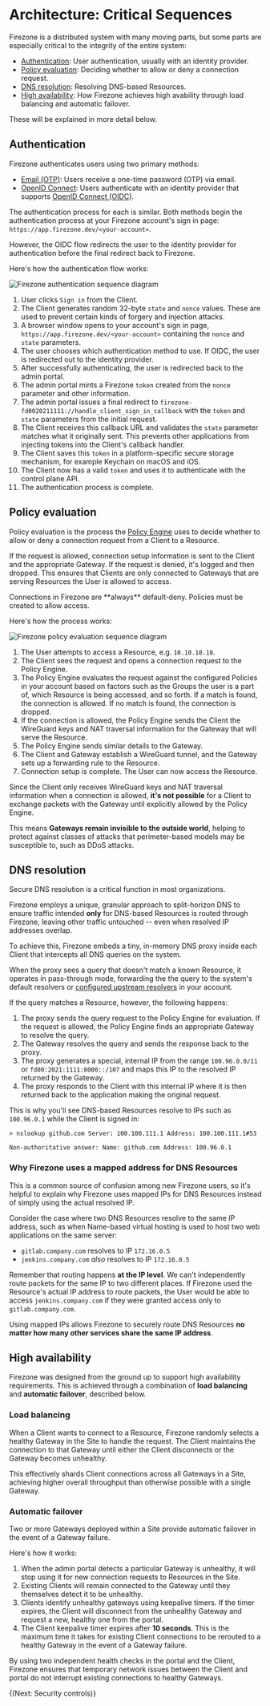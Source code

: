 
# Architecture: Critical Sequences

Firezone is a distributed system with many moving parts, but some parts are
especially critical to the integrity of the entire system:

- [Authentication](#authentication): User authentication, usually with an
  identity provider.
- [Policy evaluation](#policy-evaluation): Deciding whether to allow or deny a
  connection request.
- [DNS resolution](#dns-resolution): Resolving DNS-based Resources.
- [High availability](#high-availability): How Firezone achieves high avability
  through load balancing and automatic failover.

These will be explained in more detail below.

## Authentication

Firezone authenticates users using two primary methods:

- [Email (OTP)](/kb/authenticate/email): Users receive a one-time password (OTP)
  via email.
- [OpenID Connect](/kb/authenticate/oidc): Users authenticate with an identity
  provider that supports
  [OpenID Connect (OIDC)](https://openid.net/developers/how-connect-works/).

The authentication process for each is similar. Both methods begin the
authentication process at your Firezone account's sign in page:
`https://app.firezone.dev/<your-account>`.

However, the OIDC flow redirects the user to the identity provider for
authentication before the final redirect back to Firezone.

Here's how the authentication flow works:

<Link
  target="_blank"
  href="/images/kb/architecture/critical-sequences/authentication.svg"
>
  <Image
    src="/images/kb/architecture/critical-sequences/authentication.svg"
    alt="Firezone authentication sequence diagram"
    width={1200}
    height={1200}
  />
</Link>

1. User clicks `Sign in` from the Client.
1. The Client generates random 32-byte `state` and `nonce` values. These are
   used to prevent certain kinds of forgery and injection attacks.
1. A browser window opens to your account's sign in page,
   `https://app.firezone.dev/<your-account>` containing the `nonce` and `state`
   parameters.
1. The user chooses which authentication method to use. If OIDC, the user is
   redirected out to the identity provider.
1. After successfully authenticating, the user is redirected back to the admin
   portal.
1. The admin portal mints a Firezone `token` created from the `nonce` parameter
   and other information.
1. The admin portal issues a final redirect to
   `firezone-fd0020211111://handle_client_sign_in_callback` with the `token` and
   `state` parameters from the initial request.
1. The Client receives this callback URL and validates the `state` parameter
   matches what it originally sent. This prevents other applications from
   injecting tokens into the Client's callback handler.
1. The Client saves this `token` in a platform-specific secure storage
   mechanism, for example Keychain on macOS and iOS.
1. The Client now has a valid `token` and uses it to authenticate with the
   control plane API.
1. The authentication process is complete.

## Policy evaluation

Policy evaluation is the process the
[Policy Engine](/kb/architecture/core-components#policy-engine) uses to decide
whether to allow or deny a connection request from a Client to a Resource.

If the request is allowed, connection setup information is sent to the Client
and the appropriate Gateway. If the request is denied, it's logged and then
dropped. This ensures that Clients are only connected to Gateways that are
serving Resources the User is allowed to access.

<Alert color="info">
  Connections in Firezone are **always** default-deny. Policies must be created
  to allow access.
</Alert>

Here's how the process works:

<Link
  target="_blank"
  href="/images/kb/architecture/critical-sequences/policy-evaluation.svg"
>
  <Image
    src="/images/kb/architecture/critical-sequences/policy-evaluation.svg"
    alt="Firezone policy evaluation sequence diagram"
    width={1200}
    height={1200}
  />
</Link>

1. The User attempts to access a Resource, e.g. `10.10.10.10`.
1. The Client sees the request and opens a connection request to the Policy
   Engine.
1. The Policy Engine evaluates the request against the configured Policies in
   your account based on factors such as the Groups the user is a part of, which
   Resource is being accessed, and so forth. If a match is found, the connection
   is allowed. If no match is found, the connection is dropped.
1. If the connection is allowed, the Policy Engine sends the Client the
   WireGuard keys and NAT traversal information for the Gateway that will serve
   the Resource.
1. The Policy Engine sends similar details to the Gateway.
1. The Client and Gateway establish a WireGuard tunnel, and the Gateway sets up
   a forwarding rule to the Resource.
1. Connection setup is complete. The User can now access the Resource.

Since the Client only receives WireGuard keys and NAT traversal information when
a connection is allowed, **it's not possible** for a Client to exchange packets
with the Gateway until explicitly allowed by the Policy Engine.

This means **Gateways remain invisible to the outside world**, helping to
protect against classes of attacks that perimeter-based models may be
susceptible to, such as DDoS attacks.

## DNS resolution

Secure DNS resolution is a critical function in most organizations.

Firezone employs a unique, granular approach to split-horizon DNS to ensure
traffic intended **only** for DNS-based Resources is routed through Firezone,
leaving other traffic untouched -- even when resolved IP addresses overlap.

To achieve this, Firezone embeds a tiny, in-memory DNS proxy inside each Client
that intercepts all DNS queries on the system.

When the proxy sees a query that doesn't match a known Resource, it operates in
pass-through mode, forwarding the the query to the system's default resolvers or
[configured upstream resolvers](/kb/deploy/dns) in your account.

If the query matches a Resource, however, the following happens:

1. The proxy sends the query request to the Policy Engine for evaluation. If the
   request is allowed, the Policy Engine finds an appropriate Gateway to resolve
   the query.
1. The Gateway resolves the query and sends the response back to the proxy.
1. The proxy generates a special, internal IP from the range `100.96.0.0/11` or
   `fd00:2021:1111:8000::/107` and maps this IP to the resolved IP returned by
   the Gateway.
1. The proxy responds to the Client with this internal IP where it is then
   returned back to the application making the original request.

This is why you'll see DNS-based Resources resolve to IPs such as `100.96.0.1`
while the Client is signed in:

```
> nslookup github.com Server: 100.100.111.1 Address: 100.100.111.1#53

Non-authoritative answer: Name: github.com Address: 100.96.0.1
```

### Why Firezone uses a mapped address for DNS Resources

This is a common source of confusion among new Firezone users, so it's helpful
to explain why Firezone uses mapped IPs for DNS Resources instead of simply
using the actual resolved IP.

Consider the case where two DNS Resources resolve to the same IP address, such
as when Name-based virtual hosting is used to host two web applications on the
same server:

- `gitlab.company.com` resolves to IP `172.16.0.5`
- `jenkins.company.com` _also_ resolves to IP `172.16.0.5`

Remember that routing happens **at the IP level**. We can't independently route
packets for the same IP to two different places. If Firezone used the Resource's
actual IP address to route packets, the User would be able to access
`jenkins.company.com` if they were granted access only to `gitlab.company.com`.

Using mapped IPs allows Firezone to securely route DNS Resources **no matter how
many other services share the same IP address**.

## High availability

Firezone was designed from the ground up to support high availability
requirements. This is achieved through a combination of **load balancing** and
**automatic failover**, described below.

### Load balancing

When a Client wants to connect to a Resource, Firezone randomly selects a
healthy Gateway in the Site to handle the request. The Client maintains the
connection to that Gateway until either the Client disconnects or the Gateway
becomes unhealthy.

This effectively shards Client connections across all Gateways in a Site,
achieving higher overall throughput than otherwise possible with a single
Gateway.

### Automatic failover

Two or more Gateways deployed within a Site provide automatic failover in the
event of a Gateway failure.

Here's how it works:

1. When the admin portal detects a particular Gateway is unhealthy, it will stop
   using it for new connection requests to Resources in the Site.
1. Existing Clients will remain connected to the Gateway until they themselves
   detect it to be unhealthy.
1. Clients identify unhealthy gateways using keepalive timers. If the timer
   expires, the Client will disconnect from the unhealthy Gateway and request a
   new, healthy one from the portal.
1. The Client keepalive timer expires after **10 seconds**. This is the maximum
   time it takes for existing Client connections to be rerouted to a healthy
   Gateway in the event of a Gateway failure.

By using two independent health checks in the portal and the Client, Firezone
ensures that temporary network issues between the Client and portal do not
interrupt existing connections to healthy Gateways.

{(<NextStep href="/kb/architecture/security-controls">Next: Security
controls</NextStep>)}

<SupportOptions />
